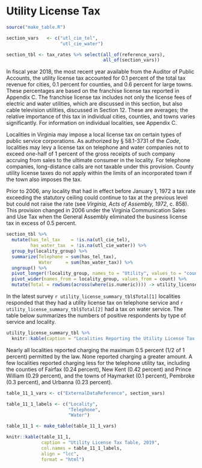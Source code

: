 # Utility License Tax

```r
source("make_table.R")

section_vars   <- c("utl_cie_tel",
                    "utl_cie_water")

section_tbl <- tax_rates %>% select(all_of(reference_vars),
                                    all_of(section_vars))
```

In fiscal year 2018, the most recent year available from the Auditor of Public Accounts, the utility license tax accounted for 0.1 percent of the total tax revenue for cities, 0.1 percent for counties, and 0.6 percent for large towns. These percentages are based on the franchise license tax reported in Appendix C. The franchise license tax includes not only the license fees of electric and water utilities, which are discussed in this section, but also cable television utilities, discussed in Section 12. These are averages; the relative importance of this tax in individual cities, counties, and towns varies significantly. For information on individual localities, see Appendix C.

Localities in Virginia may impose a local license tax on certain types of public service corporations. As authorized by § 58.1-3731 of the *Code*, localities may levy a license tax on telephone and water companies not to exceed one-half of 1 percent of the gross receipts of such company accruing from sales to the ultimate consumer in the locality. For telephone companies, long-distance calls are not taxable under this provision. County utility license taxes do not apply within the limits of an incorporated town if the town also imposes the tax.

Prior to 2006, any locality that had in effect before January 1, 1972 a tax rate exceeding the statutory ceiling could continue to tax at the previous level but could not raise the rate (see *Virginia, Acts of Assembly, 1972*, c. 858). This provision changed in 2006 under the Virginia Communication Sales and Use Tax when the General Assembly eliminated the business license tax in excess of 0.5 percent. 

```r
section_tbl %>%
  mutate(has_tel_tax    = !is.na(utl_cie_tel),
         has_water_tax  = !is.na(utl_cie_water)) %>%
  group_by(locality_group) %>%
  summarize(Telephone = sum(has_tel_tax),
            Water     = sum(has_water_tax)) %>%
  ungroup() %>%
  pivot_longer(!locality_group, names_to = "Utility", values_to = "count") %>%
  pivot_wider(names_from = locality_group, values_from = count) %>%
  mutate(Total = rowSums(across(where(is.numeric)))) -> utility_license_summary_tbl
```

In the latest survey `r utility_license_summary_tbl$Total[1]` localities responded that they had a utility license tax on telephone service and `r utility_license_summary_tbl$Total[2]` had a tax on water service. The table below summarizes the numbers of positive respondents by type of service and locality.

```r
utility_license_summary_tbl %>%
  knitr::kable(caption = "Localities Reporting the Utility License Tax, 2019")
```

Nearly all localities reported charging the maximum 0.5 percent (1/2 of 1 percent) permitted by the law. None reported charging a greater amount. A few localities reported charging less for the telephone utility tax, including the counties of Fairfax (0.24 percent), New Kent (0.42 percent) and Prince William (0.29 percent), and the towns of Haymarket (0.1 percent), Pembroke (0.3 percent), and Urbanna (0.23 percent).

```r
table_11_1_vars <- c("ExternalDataReference", section_vars)

table_11_1_labels <- c("Locality",
                       "Telephone",
                       "Water")

table_11_1 <- make_table(table_11_1_vars)

knitr::kable(table_11_1, 
             caption = "Utility License Tax Table, 2019", 
             col.names = table_11_1_labels, 
             align = "lcc",
             format = "html")
```
